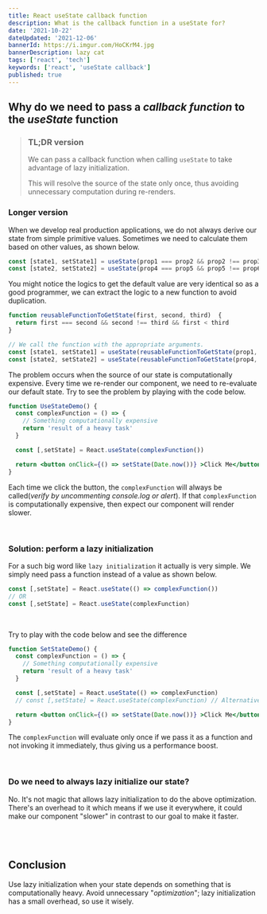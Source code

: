 ```yaml
---
title: React useState callback function
description: What is the callback function in a useState for?
date: '2021-10-22'
dateUpdated: '2021-12-06'
bannerId: https://i.imgur.com/HoCKrM4.jpg
bannerDescription: lazy cat
tags: ['react', 'tech']
keywords: ['react', 'useState callback']
published: true
---
```


## Why do we need to pass a _callback function_ to the _useState_ function

> ### TL;DR version
>
> We can pass a callback function when calling `useState` to take advantage of lazy initialization.
>
> This will resolve the source of the state only once, thus avoiding unnecessary computation during re-renders.


### Longer version

When we develop real production applications, we do not always derive our state from simple primitive values.
Sometimes we need to calculate them based on other values, as shown below.

```jsx
const [state1, setState1] = useState(prop1 === prop2 && prop2 !== prop3 && prop1 < prop3)
const [state2, setState2] = useState(prop4 === prop5 && prop5 !== prop6 && prop4 < prop6)
```

You might notice the logics to get the default value are very identical so as a good programmer,
we can extract the logic to a new function to avoid duplication.
```jsx
function reusableFunctionToGetState(first, second, third)  {
  return first === second && second !== third && first < third
}

// We call the function with the appropriate arguments. 
const [state1, setState1] = useState(reusableFunctionToGetState(prop1, prop2, prop3));
const [state2, setState2] = useState(reusableFunctionToGetState(prop4, prop5, prop6));
```

The problem occurs when the source of our state is computationally expensive.
Every time we re-render our component, we need to re-evaluate our default state.
Try to see the problem by playing with the code below.

```jsx codePenID=RwZOrdJ
function UseStateDemo() {
  const complexFunction = () => {
    // Something computationally expensive
    return 'result of a heavy task'
  }

  const [,setState] = React.useState(complexFunction())

  return <button onClick={() => setState(Date.now())} >Click Me</button>
}
```

Each time we click the button, the `complexFunction` will always be called(_verify by uncommenting console.log or alert_).
If that `complexFunction` is computationally expensive, then expect our component will render slower.

<br />

### Solution: perform a lazy initialization

For a such big word like `lazy initialization` it actually is very simple.
We simply need pass a function instead of a value as shown below.
```jsx
const [,setState] = React.useState(() => complexFunction())
// OR
const [,setState] = React.useState(complexFunction)
```

<br />

Try to play with the code below and see the difference
```jsx codePenID=zYdXrXo
function SetStateDemo() {
  const complexFunction = () => {
    // Something computationally expensive
    return 'result of a heavy task'
  }

  const [,setState] = React.useState(() => complexFunction)
  // const [,setState] = React.useState(complexFunction) // Alternatively

  return <button onClick={() => setState(Date.now())} >Click Me</button>
}
```

The `complexFunction` will evaluate only once if we pass it as a function
and not invoking it immediately, thus giving us a performance boost.

<br />

### Do we need to always lazy initialize our state?
No. It's not magic that allows lazy initialization to do the above optimization.
There's an overhead to it which means if we use it everywhere,
it could make our component "slower" in contrast to our goal to make it faster.

<br />
<br />

## Conclusion
Use lazy initialization when your state depends on something that is computationally heavy.
Avoid unnecessary "_optimization_"; lazy initialization has a small overhead, so use it wisely.
